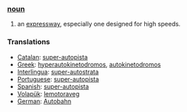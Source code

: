 ===[[noun]]===
#an [[expressway]], especially one designed for high speeds.

=== Translations ===
*[[Catalan]]: [[super-autopista]]
*[[Greek]]: [[hyperautokinetodromos]], [[autokinetodromos]]
*[[Interlingua]]: [[super-autostrata]]
*[[Portuguese]]: [[super-autopista]]
*[[Spanish]]: [[super-autopista]]
*[[Volapük]]: [[lemotoraveg]]
*[[German]]: [[Autobahn]]